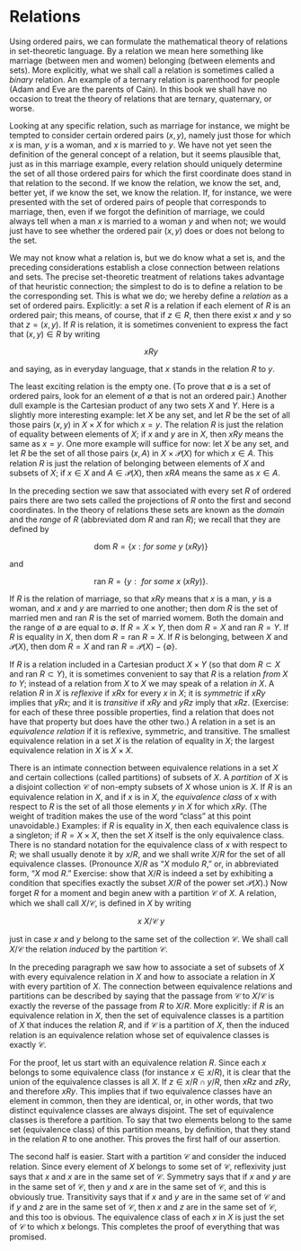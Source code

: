 # Relations

Using ordered pairs, we can formulate the mathematical theory of relations`\index{relation}`{=latex} in set-theoretic language. By a relation we mean here something like marriage (between men and women) belonging (between elements and sets). More explicitly, what we shall call a relation is sometimes called a *binary*`\index{binary}`{=latex} relation. An example of a ternary`\index{ternary}`{=latex} relation is parenthood for people (Adam and Eve are the parents of Cain). In this book we shall have no occasion to treat the theory of relations that are ternary, quaternary`\index{quaternary}`{=latex}, or worse. 

Looking at any specific relation, such as marriage for instance, we might be tempted to consider certain ordered pairs $(x,y)$, namely just those for which $x$ is man, $y$ is a woman, and $x$ is married to $y$. We have not yet seen the definition of the general concept of a relation, but it seems plausible that, just as in this marriage example, every relation should uniquely determine the set of all those ordered pairs for which the first coordinate does stand in that relation to the second. If we know the relation, we know the set, and, better yet, if we know the set, we know the relation. If, for instance, we were presented with the set of ordered pairs of people that corresponds to marriage, then, even if we forgot the definition of marriage, we could always tell when a man $x$ is married to a woman $y$ and when not; we would just have to see whether the ordered pair $(x,y)$ does or does not belong to the set.

We may not know what a relation is, but we do know what a set is, and the preceding considerations establish a close connection between relations and sets. The precise set-theoretic treatment of relations takes advantage of that heuristic connection; the simplest to do is to define a relation to be the corresponding set. This is what we do; we hereby define a *relation* as a set of ordered pairs. Explicitly: a set $R$ is a relation if each element of $R$ is an ordered pair; this means, of course, that if $z \in R$, then there exist $x$ and $y$ so that $z = (x,y)$. If $R$ is relation, it is sometimes convenient to express the fact that $(x, y) \in R$ by writing 

$$
xRy
$$

and saying, as in everyday language, that $x$ stands in the relation $R$ to $y$. 

The least exciting relation is the empty one. (To prove that $\emptyset$ is a set of ordered pairs, look for an element of $\emptyset$ that is not an ordered pair.) Another dull example is the Cartesian product of any two sets $X$ and $Y$. Here is a slightly more interesting example: let $X$ be any set, and let $R$ be the set of all those pairs $(x, y)$ in $X \times X$ for which $x = y$. The relation $R$ is just the relation of equality between elements of $X$; if $x$ and $y$ are in $X$, then $xRy$ means the same as $x = y$. One more example will suffice for now: let $X$ be any set, and let $R$ be the set of all those pairs $(x, A)$ in $X \times \mathcal{P} (X)$ for which $x \in A$. This relation $R$ is just the relation of belonging between elements of $X$ and subsets of $X$; if $x \in X$ and $A \in \mathcal{P}(X)$, then $x RA$ means the same as $x \in A$. 

In the preceding section we saw that associated with every set $R$ of ordered pairs there are two sets called the projections of $R$ onto the first and second coordinates. In the theory of relations these sets are known as the *domain*`\index{domain}`{=latex} and the *range*`\index{range}`{=latex} of $R$ (abbreviated $\text{dom } R$ and $\text{ran } R$); we recall that they are defined by 

$$
\text{dom } R = \{ x: \mathit{for\ some\ } y \: (x R y) \}
$$

and

$$
\text{ran } R = \{ y: \mathit{\ for\ some\ } x \: (x R y) \}.
$$

If $R$ is the relation of marriage, so that $xRy$ means that $x$ is a man, $y$ is a woman, and $x$ and $y$ are married to one another; then $\text{dom } R$ is the set of married men and $\text{ran } R$ is the set of married womem. Both the domain and the range of $\emptyset$ are equal to $\emptyset$. If $R = X \times Y$, then $\text{dom } R = X$ and $\text{ran } R = Y$. If $R$ is equality in $X$, then $\text{dom } R = \text{ran } R = X$. If $R$ is belonging, between $X$ and $\mathcal{P}(X)$, then $\text{dom } R = X$ and $\text{ran } R = \mathcal{P}(X) - \{ \emptyset \}$. 

If $R$ is a relation included in a Cartesian product $X \times Y$ (so that $\text{dom } R \subset X$ and $\text{ran } R \subset Y$), it is sometimes convenient to say that $R$ is a relation *from*`\index{from}`{=latex} $X$ *to*`\index{to}`{=latex} $Y$; instead of a relation from $X$ to $X$ we may speak of a relation *in*`\index{in}`{=latex} $X$. A relation $R$ in $X$ is *reflexive*`\index{reflexive}`{=latex} if $xRx$ for every $x$ in $X$; it is *symmetric*`\index{symmetric}`{=latex} if $xRy$ implies that $yRx$; and it is *transitive*`\index{transitive}`{=latex} if $xRy$ and $yRz$ imply that $xRz$. (Exercise: for each of these three possible properties, find a relation that does not have that property but does have the other two.) A relation in a set is an *equivalence relation*`\index{equivalence relation}`{=latex} if it is reflexive, symmetric, and transitive. The smallest equivalence relation in a set $X$ is the relation of equality in $X$; the largest equivalence relation in $X$ is $X \times X$. 

There is an intimate connection between equivalence relations in a set $X$ and certain collections (called partitions) of subsets of $X$. A *partition*`\index{partition}`{=latex} of $X$ is a disjoint collection $\mathcal{C}$ of non-empty subsets of $X$ whose union is $X$. If $R$ is an equivalence relation in $X$, and if $x$ is in $X$, the *equivalence class* of $x$ with respect to $R$ is the set of all those elements $y$ in $X$ for which $xRy$. (The weight of tradition makes the use of the word "class" at this point unavoidable.) Examples: if $R$ is equality in $X$, then each equivalence class is a singleton; if $R = X \times X$, then the set $X$ itself is the only equivalence class. There is no standard notation for the equivalence class of $x$ with respect to $R$; we shall usually denote it by $x/R$, and we shall write $X/R$ for the set of all equivalence classes. (Pronounce $X/R$ as "$X$ modulo`\index{modulo}`{=latex} $R$," or, in abbreviated form, "$X \text{ mod } R$." Exercise: show that $X/R$ is indeed a set by exhibiting a condition that specifies exactly the subset $X/R$ of the power set $\mathcal{P}(X)$.) Now forget $R$ for a moment and begin anew with a partition $\mathcal{C}$ of $X$. A relation, which we shall call $X/\mathcal{C}$, is defined in $X$ by writing

$$
x \: X/ \mathcal{C} \: y
$$

just in case $x$ and $y$ belong to the same set of the collection $\mathcal{C}$. We shall call $X/\mathcal{C}$ the relation *induced*`\index{induced relation}`{=latex} by the partition $\mathcal{C}$.

In the preceding paragraph we saw how to associate a set of subsets of $X$ with every equivalence relation in $X$ and how to associate a relation in $X$ with every partition of $X$. The connection between equivalence relations and partitions can be described by saying that the passage from $\mathcal{C}$ to $X/\mathcal{C}$ is exactly the reverse of the passage from $R$ to $X/R$. More explicitly: if $R$ is an equivalence relation in $X$, then the set of equivalence classes is a partition of $X$ that induces the relation $R$, and if $\mathcal{C}$ is a partition of $X$, then the induced relation is an equivalence relation whose set of equivalence classes is exactly $\mathcal{C}$. 

For the proof, let us start with an equivalence relation $R$. Since each $x$ belongs to some equivalence class (for instance $x \in x/R$), it is clear that the union of the equivalence classes is all $X$. If $z \in x/R \cap y/ R$, then $xRz$ and $zRy$, and therefore $xRy$. This implies that if two equivalence classes have an element in common, then they are identical, or, in other words, that two distinct  equivalence classes are always disjoint. The set of equivalence classes is therefore a partition. To say that two elements belong to the same set (equivalence class) of this partition means, by definition, that they stand in the relation $R$ to one another. This proves the first half of our assertion. 

The second half is easier. Start with a partition $\mathcal{C}$ and consider the induced relation. Since every element of $X$ belongs to some set of $\mathcal{C}$, reflexivity just says that $x$ and $x$ are in the same set of $\mathcal{C}$. Symmetry says that if $x$ and $y$ are in the same set of $\mathcal{C}$, then $y$ and $x$ are in the same set of $\mathcal{C}$, and this is obviously true. Transitivity says that if $x$ and $y$ are in the same set of $\mathcal{C}$ and if $y$ and $z$ are in the same set of $\mathcal{C}$, then $x$ and $z$ are in the same set of $\mathcal{C}$, and this too is obvious. The equivalence class of each $x$ in $X$ is just the set of $\mathcal{C}$ to which $x$ belongs. This completes the proof of everything that was promised.